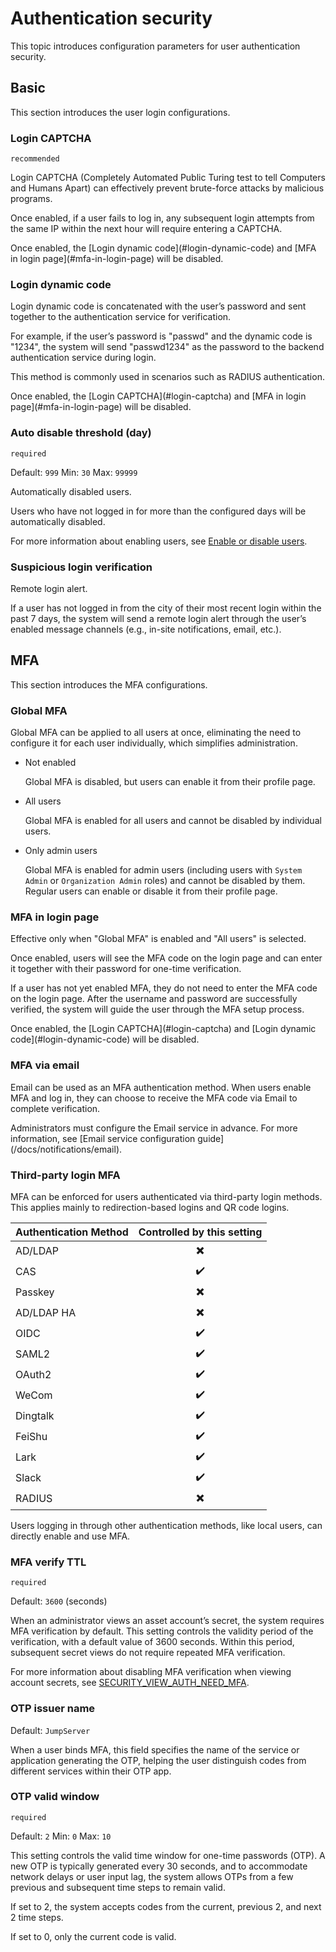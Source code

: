 # Authentication security

This topic introduces configuration parameters for user authentication security.

## Basic
This section introduces the user login configurations.

### Login CAPTCHA

`recommended`

Login CAPTCHA (Completely Automated Public Turing test to tell Computers and Humans Apart) can effectively prevent brute-force attacks by malicious programs.

Once enabled, if a user fails to log in, any subsequent login attempts from the same IP within the next hour will require entering a CAPTCHA.

<Alert type="note">
Once enabled, the [Login dynamic code](#login-dynamic-code) and [MFA in login page](#mfa-in-login-page) will be disabled.
</Alert>

### Login dynamic code

Login dynamic code is concatenated with the user’s password and sent together to the authentication service for verification.

For example, if the user’s password is "passwd" and the dynamic code is "1234", the system will send "passwd1234" as the password to the backend authentication service during login.

This method is commonly used in scenarios such as RADIUS authentication.

<Alert type="note">
Once enabled, the [Login CAPTCHA](#login-captcha) and [MFA in login page](#mfa-in-login-page) will be disabled.
</Alert>

### Auto disable threshold (day)

`required`

Default: `999` Min: `30` Max: `99999`

Automatically disabled users. 

Users who have not logged in for more than the configured days will be automatically disabled.

For more information about enabling users, see [Enable or disable users](/docs/users/enable-disable-users).

### Suspicious login verification

Remote login alert. 

If a user has not logged in from the city of their most recent login within the past 7 days, the system will send a remote login alert through the user’s enabled message channels (e.g., in-site notifications, email, etc.).

## MFA

This section introduces the MFA configurations.

### Global MFA

Global MFA can be applied to all users at once, eliminating the need to configure it for each user individually, which simplifies administration.

- Not enabled

  Global MFA is disabled, but users can enable it from their profile page.

- All users

  Global MFA is enabled for all users and cannot be disabled by individual users.

- Only admin users

  Global MFA is enabled for admin users (including users with `System Admin` or `Organization Admin` roles) and cannot be disabled by them. Regular users can enable or disable it from their profile page.

### MFA in login page

Effective only when "Global MFA" is enabled and "All users" is selected.

Once enabled, users will see the MFA code on the login page and can enter it together with their password for one-time verification.

If a user has not yet enabled MFA, they do not need to enter the MFA code on the login page. After the username and password are successfully verified, the system will guide the user through the MFA setup process.

<Alert type="note">
Once enabled, the [Login CAPTCHA](#login-captcha) and [Login dynamic code](#login-dynamic-code) will be disabled.
</Alert>

### MFA via email

Email can be used as an MFA authentication method. When users enable MFA and log in, they can choose to receive the MFA code via Email to complete verification.

<Alert>
Administrators must configure the Email service in advance. For more information, see [Email service configuration guide](/docs/notifications/email).
</Alert>

### Third-party login MFA

MFA can be enforced for users authenticated via third-party login methods. This applies mainly to redirection-based logins and QR code logins.

|Authentication Method|Controlled by this setting|
|:---|:---:|
|AD/LDAP|✖️|
|CAS|✔️|
|Passkey|✖️|
|AD/LDAP HA|✖️|
|OIDC|✔️|
|SAML2|✔️|
|OAuth2|✔️|
|WeCom|✔️|
|Dingtalk|✔️|
|FeiShu|✔️|
|Lark|✔️|
|Slack|✔️|
|RADIUS|✖️|

Users logging in through other authentication methods, like local users, can directly enable and use MFA.

### MFA verify TTL
`required`

Default: `3600` (seconds)

When an administrator views an asset account’s secret, the system requires MFA verification by default. This setting controls the validity period of the verification, with a default value of 3600 seconds. Within this period, subsequent secret views do not require repeated MFA verification.


For more information about disabling MFA verification when viewing account secrets, see [SECURITY_VIEW_AUTH_NEED_MFA](/docs/configuration#security_view_auth_need_mfa).

### OTP issuer name
Default: `JumpServer`

When a user binds MFA, this field specifies the name of the service or application generating the OTP, helping the user distinguish codes from different services within their OTP app.

### OTP valid window
`required`

Default: `2` Min: `0` Max: `10`

This setting controls the valid time window for one-time passwords (OTP). A new OTP is typically generated every 30 seconds, and to accommodate network delays or user input lag, the system allows OTPs from a few previous and subsequent time steps to remain valid.

If set to 2, the system accepts codes from the current, previous 2, and next 2 time steps.

If set to 0, only the current code is valid.